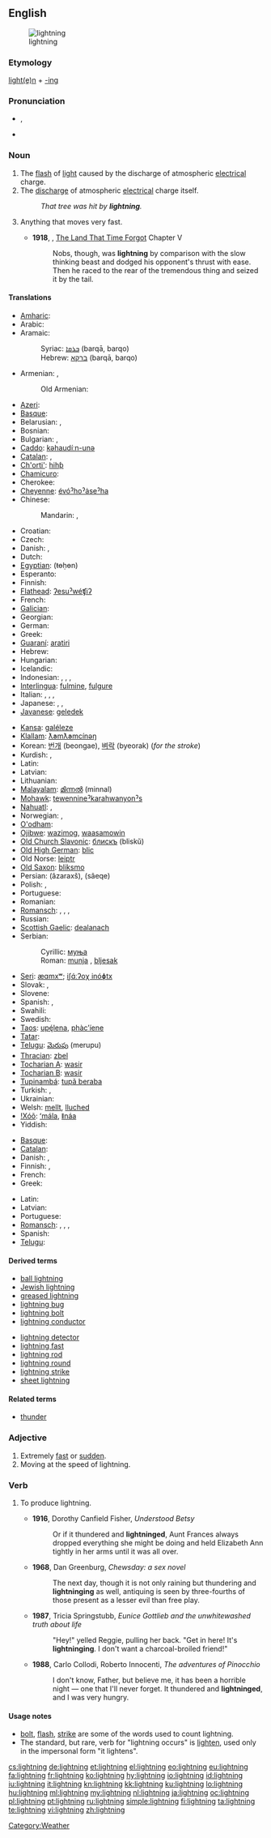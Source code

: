 {{wikipedia|dab=Lightning (disambiguation)|Lightning}}
==English==
[[File:Blesk.jpg|thumb|right|lightning]]

===Etymology===
[[lighten|light(e)n]] + [[-ing]]

===Pronunciation===
* {{IPA|/ˈlaɪt.nɪŋ/}}, {{SAMPA|/"laIt.nIN/}}
* {{audio|En-us-lightning.ogg|Audio (US)}}

===Noun===
{{wikipedia}}
{{en-noun|s|-}}

# The [[flash]] of [[light]] caused by the discharge of atmospheric [[electrical]] charge.
# The [[discharge]] of atmospheric [[electrical]] charge itself.
#: ''That tree was hit by '''lightning'''.''
# {{figuratively}} Anything that moves very fast.
#*'''1918''', {{w|Edgar Rice Burroughs}}, [[w:The Land That Time Forgot (novel)|The Land That Time Forgot]] Chapter V
#*:Nobs, though, was '''lightning''' by comparison with the slow thinking beast and dodged his opponent's thrust with ease. Then he raced to the rear of the tremendous thing and seized it by the tail. 

====Translations====
{{trans-top|flash of light}}
* [[Amharic]]: {{tø|am|መብረቅ|tr=mäbräq|sc=Ethi}}
* Arabic: {{t+|ar|برق|m|tr=barq}}
* Aramaic:
*: Syriac: [[ܒܪܩܐ]] (barqā, barqo) {{m}}
*: Hebrew: [[ברקא]] (barqā, barqo) {{m}}
* Armenian: {{t-|hy|կայծակ|tr=kayçak}}, {{t-|hy|շանթ|tr=šant'}}
*: Old Armenian: {{tø|xcl|կայծակն|tr=kaycakn|sc=Armn|xs=Old Armenian}}
* [[Azeri]]: {{t+|az|şimşək|xs=Azeri}}
* [[Basque]]: {{t|eu|tximistargi|xs=Basque}}
* Belarusian: {{t|be|маланка|f|tr=malanka|xs=Belarusian}},  {{t|be|бліскавіца|tr=bliskavica|xs=Belarusian}}
* Bosnian: {{t-|bs|munja|f}}
* Bulgarian: {{t+|bg|мълния|f|tr=mǎlnija}},  {{t|bg|светкавица|f|tr=svetkávica}}
* [[Caddo]]: [[kǝhaudíːn-unǝ]]
* [[Catalan]]: {{t|ca|llampec|m}}, {{t|ca|rellamp|m}}
* [[Ch'orti']]: [[hihƥ]]
* [[Chamicuro]]: {{tø|ccc|yaple'ti}}
* Cherokee: {{t-|chr|ᎠᎾᎦᎵᏍᎩ|tr=anagalisgi|sc=Cher|xs=Cherokee}}
* [[Cheyenne]]: [[évóˀhoˀȧseˀha]]
* Chinese:
*: Mandarin: {{t-|cmn|閃電|sc=Hani}},  {{t-|cmn|闪电|tr=shǎndiàn|sc=Hani}}
* Croatian: {{t-|hr|munja|f}}
* Czech: {{t+|cs|blesk|m}}
* Danish: {{t-|da|lyn|n}},  {{t|da|lynglimt|n}}
* Dutch: {{t+|nl|bliksem|m}}
* [[Egyptian]]: (ŧɵḥɵn)
* Esperanto: {{t+|eo|fulmo|xs=Esperanto}}
* Finnish: {{t+|fi|salama}}
* [[Flathead]]: [[ʔesuˀwéʧiʔ]]
* French: {{t+|fr|éclair|m}}
* [[Galician]]: {{t-|gl|raio|xs=Galician}}
* Georgian: {{t-|ka|ელვა|tr=elva|sc=Geor|xs=Georgian}}
* German: {{t+|de|Blitz|m}}
* Greek: {{t+|el|αστραπή|f|tr=astrapí}}
* [[Guaraní]]: [[aratiri]]
* Hebrew: {{t+|he|ברק}}
* Hungarian: {{t+|hu|villám}}
* Icelandic: {{t+|is|elding|f}}
* Indonesian: {{t-|id|kilat|xs=Indonesian}}, {{t-|id|geledek|xs=Indonesian}}, {{t+|id|petir|xs=Indonesian}}, {{t-|id|halilintar|xs=Indonesian}}
* [[Interlingua]]: [[fulmine]], [[fulgure]]
* Italian: {{t+|it|fulmine|m}}, {{t-|it|folgore|m}}, {{t+|it|saetta|f}}, {{t+|it|lampo|m}}
* Japanese: {{t|ja|稲妻|tr=いなずま, inazuma}},  {{t|ja|雷光|tr=らいこう, raikō}},  {{t+|ja|雷|tr=かみなり, kaminari}}
* [[Javanese]]: [[geledek]]
{{trans-mid}}
* [[Kansa]]: [[galéleze]]
* [[Klallam]]: [[ƛ̕əmƛ̕əmcínəŋ]]
* Korean: [[번개]] (beongae), [[벼락]] (byeorak) (''for the stroke'')
* Kurdish: {{t|ku|بروسکه‌|tr=bruske|sc=ku-Arab}}, {{t|ku|تریشقه‌|tr=trishqe|sc=ku-Arab}}
* Latin: {{t-|la|fulgur|n}}
* Latvian: {{t|lv|zibens|m}}
* Lithuanian: {{t|lt|žaibas|m|xs=Lithuanian}}
* [[Malayalam]]: [[മിന്നല്‍]] (minnal)
* [[Mohawk]]: [[tewennineˀkarahwanyonˀs]]
* [[Nahuatl]]: {{t|nah|tlapetlānilli}}, {{t|nah|tlapetlantli}}
* Norwegian: {{t|no|lynglimt}}, {{t|no|blink}}
* [[O'odham]]: {{tø|ood|wepgih|xs=O'odham}}
* [[Ojibwe]]: [[wazimog]], [[waasamowin]]
* [[Old Church Slavonic]]: [[блискъ]] (bliskŭ) {{m}}
* [[Old High German]]: [[blic]]
* Old Norse: [[leiptr]]
* [[Old Saxon]]: [[bliksmo]]
* Persian: {{fa-Arab|[[آذرخش]]}} (âzaraxš), {{fa-Arab|[[صاعقه]]}} (sâeqe)
* Polish: {{t+|pl|błyskawica|f}}, {{t+|pl|piorun|m}}
* Portuguese: {{t+|pt|relâmpago|m}}
* Romanian: {{t+|ro|fulger|n}}
* [[Romansch]]: {{t|rm|chametg|m}}, {{t|rm|cametg|m}}, {{t|rm|tgametg|m}}, {{t|rm|sajetta|f}}
* Russian: {{t+|ru|молния|f|tr=mólnija}}
* [[Scottish Gaelic]]: [[dealanach]] {{m}}
* Serbian:
*: Cyrillic: [[муња#Serbian|муња]] {{f}}
*: Roman: [[munja#Serbian|munja]] {{f}}, [[bljesak]] {{m}}
* [[Seri]]: [[æɑmxʷ]]; [[iʃɑ́ːʔoχ inóɸtx]]
* Slovak: {{t-|sk|blesk|m}}, {{t-|sk|hrom|m}}
* Slovene: {{t+|sl|strela|m}}
* Spanish: {{t+|es|relámpago|m}}, {{t+|es|rayo|m}}
* Swahili: {{t+|sw|radi|xs=Swahili}}
* Swedish: {{t+|sv|blixt}}
* [[Taos]]: [[upę́lena]], [[phàc’íene]]
* [[Tatar]]: {{t+|tt|яшен|sc=Cyrl|xs=Tatar}}
* [[Telugu]]: [[మెరుపు]] (merupu)
* [[Thracian]]: [[zbel]]
* [[Tocharian A]]: [[wasir]]
* [[Tocharian B]]: [[wasir]]
* [[Tupinambá]]: [[tupã beraba]]
* Turkish: {{t+|tr|yıldırım}},  {{t|tr|şimşek}}
* Ukrainian: {{t|uk|блискавка|f|tr=blýskavka|xs=Ukrainian}}
* Welsh: [[mellt]], [[lluched]]
* [[!Xóõ]]: [[ʻmála]], [[ǁnáa]]
* Yiddish: {{t-|yi|בליץ|tr=blits|xs=Yiddish}}
{{trans-bottom}}

{{trans-top|discharge}}
* [[Basque]]: {{t|eu|tximista|xs=Basque}}
* [[Catalan]]: {{t|ca|llamp|m}}
* Danish: {{t-|da|lyn|n}},  {{t|da|lynnedslag|n}}
* Finnish: {{t+|fi|salama}}, {{t|fi|salamanisku}}
* French: {{t+|fr|foudre}}
* Greek: {{t+|el|κεραυνός|m|tr=keravnós}}
{{trans-mid}}
* Latin: {{t-|la|fulmen}}
* Latvian: {{t|lv|zibens|m}}
* Portuguese: {{t+|pt|raio|m}}
* [[Romansch]]: {{t|rm|chametg|m}}, {{t|rm|cametg|m}}, {{t|rm|tgametg|m}}, {{t|rm|sajetta|f}}
* Spanish: {{t+|es|rayo|m}}
* [[Telugu]]: {{t|te|విడుదల|tr=vidudala|sc=Telu}}
{{trans-bottom}}

====Derived terms====
{{top2}}
* [[ball lightning]]
* [[Jewish lightning]]
* [[greased lightning]]
* [[lightning bug]]
* [[lightning bolt]]
* [[lightning conductor]]
{{mid2}}
* [[lightning detector]]
* [[lightning fast]]
* [[lightning rod]]
* [[lightning round]]
* [[lightning strike]]
* [[sheet lightning]]
{{bottom}}

====Related terms====

* [[thunder]]

===Adjective===
{{en-adj|-}}

# Extremely [[fast]] or [[sudden]].
# Moving at the speed of lightning.

===Verb===
{{en-verb}}

# {{impersonal|childish|or|nonstandard}} To produce lightning.
#* '''1916''', Dorothy Canfield Fisher, ''Understood Betsy''
#*: Or if it thundered and '''lightninged''', Aunt Frances always dropped everything she might be doing and held Elizabeth Ann tightly in her arms until it was all over.
#* '''1968''', Dan Greenburg, ''Chewsday: a sex novel''
#*: The next day, though it is not only raining but thundering and '''lightninging''' as well, antiquing is seen by three-fourths of those present as a lesser evil than free play.
#* '''1987''', Tricia Springstubb, ''Eunice Gottlieb and the unwhitewashed truth about life''
#*: "Hey!" yelled Reggie, pulling her back. "Get in here! It's '''lightninging'''. I don't want a charcoal-broiled friend!"
#* '''1988''', Carlo Collodi, Roberto Innocenti, ''The adventures of Pinocchio''
#*: I don't know, Father, but believe me, it has been a horrible night — one that I'll never forget. It thundered and '''lightninged''', and I was very hungry.

====Usage notes====
* [[bolt]], [[flash]], [[strike]] are some of the words used to count lightning.
* The standard, but rare, verb for "lightning occurs" is [[lighten]], used only in the impersonal form "it lightens".

[[Category:Weather]]

[[cs:lightning]]
[[de:lightning]]
[[et:lightning]]
[[el:lightning]]
[[eo:lightning]]
[[eu:lightning]]
[[fa:lightning]]
[[fr:lightning]]
[[ko:lightning]]
[[hy:lightning]]
[[io:lightning]]
[[id:lightning]]
[[iu:lightning]]
[[it:lightning]]
[[kn:lightning]]
[[kk:lightning]]
[[ku:lightning]]
[[lo:lightning]]
[[hu:lightning]]
[[ml:lightning]]
[[my:lightning]]
[[nl:lightning]]
[[ja:lightning]]
[[oc:lightning]]
[[pl:lightning]]
[[pt:lightning]]
[[ru:lightning]]
[[simple:lightning]]
[[fi:lightning]]
[[ta:lightning]]
[[te:lightning]]
[[vi:lightning]]
[[zh:lightning]]